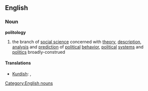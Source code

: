 ==English==
===Noun===
'''politology'''
# the branch of [[social science]] concerned with [[theory]], [[description]], [[analysis]] and [[prediction]] of [[political]] [[behavior]], [[political]] [[system]]s and [[politics]] broadly-construed

====Translations====
*[[Kurdish]]: {{trad|ku|siyasetnasî}} {{f}}, {{trad|ku|polîtolojî}} {{f}}

[[Category:English nouns]]